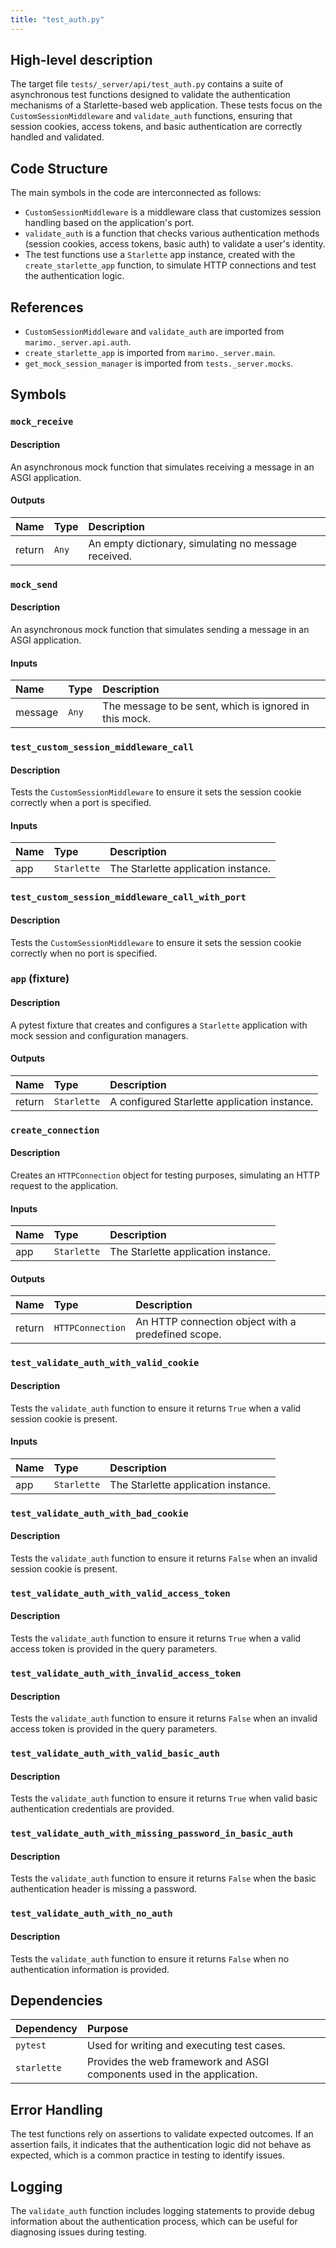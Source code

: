 ```yaml
---
title: "test_auth.py"
---
```


## High-level description

The target file `tests/_server/api/test_auth.py` contains a suite of asynchronous test functions designed to validate the authentication mechanisms of a Starlette-based web application. These tests focus on the `CustomSessionMiddleware` and `validate_auth` functions, ensuring that session cookies, access tokens, and basic authentication are correctly handled and validated.

## Code Structure

The main symbols in the code are interconnected as follows:
- `CustomSessionMiddleware` is a middleware class that customizes session handling based on the application's port.
- `validate_auth` is a function that checks various authentication methods (session cookies, access tokens, basic auth) to validate a user's identity.
- The test functions use a `Starlette` app instance, created with the `create_starlette_app` function, to simulate HTTP connections and test the authentication logic.

## References

- `CustomSessionMiddleware` and `validate_auth` are imported from `marimo._server.api.auth`.
- `create_starlette_app` is imported from `marimo._server.main`.
- `get_mock_session_manager` is imported from `tests._server.mocks`.

## Symbols

### `mock_receive`
#### Description
An asynchronous mock function that simulates receiving a message in an ASGI application.

#### Outputs
| Name | Type | Description |
|:-----|:-----|:------------|
| return | `Any` | An empty dictionary, simulating no message received. |

### `mock_send`
#### Description
An asynchronous mock function that simulates sending a message in an ASGI application.

#### Inputs
| Name | Type | Description |
|:-----|:-----|:------------|
| message | `Any` | The message to be sent, which is ignored in this mock. |

### `test_custom_session_middleware_call`
#### Description
Tests the `CustomSessionMiddleware` to ensure it sets the session cookie correctly when a port is specified.

#### Inputs
| Name | Type | Description |
|:-----|:-----|:------------|
| app | `Starlette` | The Starlette application instance. |

### `test_custom_session_middleware_call_with_port`
#### Description
Tests the `CustomSessionMiddleware` to ensure it sets the session cookie correctly when no port is specified.

### `app` (fixture)
#### Description
A pytest fixture that creates and configures a `Starlette` application with mock session and configuration managers.

#### Outputs
| Name | Type | Description |
|:-----|:-----|:------------|
| return | `Starlette` | A configured Starlette application instance. |

### `create_connection`
#### Description
Creates an `HTTPConnection` object for testing purposes, simulating an HTTP request to the application.

#### Inputs
| Name | Type | Description |
|:-----|:-----|:------------|
| app | `Starlette` | The Starlette application instance. |

#### Outputs
| Name | Type | Description |
|:-----|:-----|:------------|
| return | `HTTPConnection` | An HTTP connection object with a predefined scope. |

### `test_validate_auth_with_valid_cookie`
#### Description
Tests the `validate_auth` function to ensure it returns `True` when a valid session cookie is present.

#### Inputs
| Name | Type | Description |
|:-----|:-----|:------------|
| app | `Starlette` | The Starlette application instance. |

### `test_validate_auth_with_bad_cookie`
#### Description
Tests the `validate_auth` function to ensure it returns `False` when an invalid session cookie is present.

### `test_validate_auth_with_valid_access_token`
#### Description
Tests the `validate_auth` function to ensure it returns `True` when a valid access token is provided in the query parameters.

### `test_validate_auth_with_invalid_access_token`
#### Description
Tests the `validate_auth` function to ensure it returns `False` when an invalid access token is provided in the query parameters.

### `test_validate_auth_with_valid_basic_auth`
#### Description
Tests the `validate_auth` function to ensure it returns `True` when valid basic authentication credentials are provided.

### `test_validate_auth_with_missing_password_in_basic_auth`
#### Description
Tests the `validate_auth` function to ensure it returns `False` when the basic authentication header is missing a password.

### `test_validate_auth_with_no_auth`
#### Description
Tests the `validate_auth` function to ensure it returns `False` when no authentication information is provided.

## Dependencies

| Dependency | Purpose |
|:-----------|:--------|
| `pytest` | Used for writing and executing test cases. |
| `starlette` | Provides the web framework and ASGI components used in the application. |

## Error Handling

The test functions rely on assertions to validate expected outcomes. If an assertion fails, it indicates that the authentication logic did not behave as expected, which is a common practice in testing to identify issues.

## Logging

The `validate_auth` function includes logging statements to provide debug information about the authentication process, which can be useful for diagnosing issues during testing.